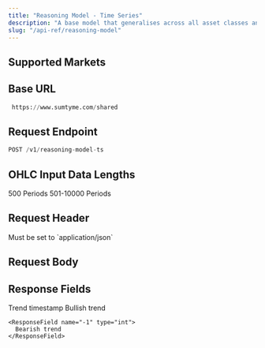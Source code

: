 ```yaml
---
title: "Reasoning Model - Time Series"
description: "A base model that generalises across all asset classes and time intervals using time-based reasoning to dynamically adjust learning rates to forecast directional market trends for time series data."
slug: "/api-ref/reasoning-model"
---
```


## Supported Markets

<CardGroup cols={3}>
  <Card title="Bonds" icon="landmark" />

  <Card title="Commodities" icon="ship" />

  <Card title="Cryptocurrencies" icon="bitcoin" />

  <Card title="Derivatives" icon="layer-group" />

  <Card title="Equities" icon="chart-line" />

  <Card title="Foreign Exchange" icon="money-bill-transfer" />

  <Card title="Indices" icon="chart-bar" />

  <Card title="REITs" icon="house" />

  <Card title="Tokenised Assets" icon="square" />
</CardGroup>

## Base URL

```python
 https://www.sumtyme.com/shared
```

## Request Endpoint

```python
POST /v1/reasoning-model-ts 
```

## OHLC Input Data Lengths

<CardGroup cols={3}>
  <Card title="Minimum Length">
    500 Periods
  </Card>

  <Card title="Maxiumum Length">
    501-10000 Periods
  </Card>
</CardGroup>

## Request Header

<ParamField header="Content-Type" type="string" required>
  Must be set to `application/json`
</ParamField>

## Request Body

<ParamField body="datetime" type="list" required />

<ParamField body="open" type="list" required />

<ParamField body="high" type="list" required />

<ParamField body="low" type="list" required />

<ParamField body="close" type="list" required />

<ParamField body="interval" type="int" required />

<ParamField body="interval_unit" type="string" required />


## Response Fields

<ResponseField name="datetime" type="string">
  Trend timestamp
</ResponseField>

<ResponseField name="trend_identified" type="string">
  <Expandable title="Options">
    <ResponseField name="1" type="int">
      Bullish trend
    </ResponseField>

    <ResponseField name="-1" type="int">
      Bearish trend
    </ResponseField>
  </Expandable>
</ResponseField>

